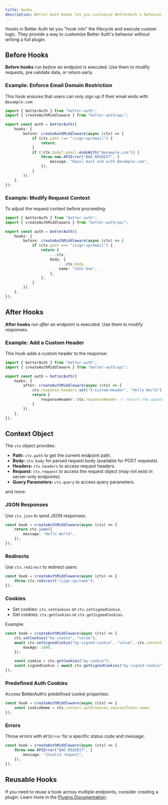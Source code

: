 ```yaml
---
title: Hooks
description: Better Auth Hooks let you customize BetterAuth's behavior
---
```


Hooks in Better Auth let you "hook into" the lifecycle and execute custom logic. They provide a way to customize Better Auth's behavior without writing a full plugin.

## Before Hooks

**Before hooks** run *before* an endpoint is executed. Use them to modify requests, pre validate data, or return early.

### Example: Enforce Email Domain Restriction

This hook ensures that users can only sign up if their email ends with `@example.com`:

```ts title="auth.ts"
import { betterAuth } from "better-auth";
import { createAuthMiddleware } from "better-auth/api";

export const auth = betterAuth({
    hooks: {
        before: createAuthMiddleware(async (ctx) => {
            if (ctx.path !== "/sign-up/email") {
                return;
            }
            if (!ctx.body?.email.endsWith("@example.com")) {
                throw new APIError("BAD_REQUEST", {
                    message: "Email must end with @example.com",
                });
            }
        }),
    },
});
```

### Example: Modify Request Context

To adjust the request context before proceeding:

```ts title="auth.ts"
import { betterAuth } from "better-auth";
import { createAuthMiddleware } from "better-auth/api";

export const auth = betterAuth({
    hooks: {
        before: createAuthMiddleware(async (ctx) => {
            if (ctx.path === "/sign-up/email") {
                return {
                    ...ctx,
                    body: {
                        ...ctx.body,
                        name: "John Doe",
                    },
                };
            }
        }),
    },
});
```

## After Hooks

**After hooks** run *after* an endpoint is executed. Use them to modify responses.

### Example: Add a Custom Header

This hook adds a custom header to the response:

```ts title="auth.ts"
import { betterAuth } from "better-auth";
import { createAuthMiddleware } from "better-auth/api";

export const auth = betterAuth({
    hooks: {
        after: createAuthMiddleware(async (ctx) => {
            ctx.response.headers.set("X-Custom-Header", "Hello World");
            return {
                responseHeader: ctx.responseHeader // return the updated response headers
            }
        }),
    },
});
```

## Context Object

The `ctx` object provides:

- **Path:** `ctx.path` to get the current endpoint path.
- **Body:** `ctx.body` for parsed request body (available for POST requests).
- **Headers:** `ctx.headers` to access request headers.
- **Request:** `ctx.request` to access the request object (may not exist in server-only endpoints).
- **Query Parameters:** `ctx.query` to access query parameters.

and more.

### JSON Responses

Use `ctx.json` to send JSON responses:

```ts
const hook = createAuthMiddleware(async (ctx) => {
    return ctx.json({
        message: "Hello World",
    });
});
```

### Redirects

Use `ctx.redirect` to redirect users:

```ts
const hook = createAuthMiddleware(async (ctx) => {
    throw ctx.redirect("/sign-up/name");
});
```

### Cookies

- Set cookies: `ctx.setCookies` or `ctx.setSignedCookie`.
- Get cookies: `ctx.getCookies` or `ctx.getSignedCookies`.

Example:

```ts
const hook = createAuthMiddleware(async (ctx) => {
    ctx.setCookies("my-cookie", "value");
    await ctx.setSignedCookie("my-signed-cookie", "value", ctx.context.secret, {
        maxAge: 1000,
    });

    const cookie = ctx.getCookies("my-cookie");
    const signedCookie = await ctx.getSignedCookies("my-signed-cookie");
});
```

### Predefined Auth Cookies

Access BetterAuth’s predefined cookie properties:

```ts
const hook = createAuthMiddleware(async (ctx) => {
    const cookieName = ctx.context.authCookies.sessionToken.name;
});
```

### Errors

Throw errors with `APIError` for a specific status code and message:

```ts
const hook = createAuthMiddleware(async (ctx) => {
    throw new APIError("BAD_REQUEST", {
        message: "Invalid request",
    });
});
```

## Reusable Hooks

If you need to reuse a hook across multiple endpoints, consider creating a plugin. Learn more in the [Plugins Documentation](/docs/concepts/plugins).

